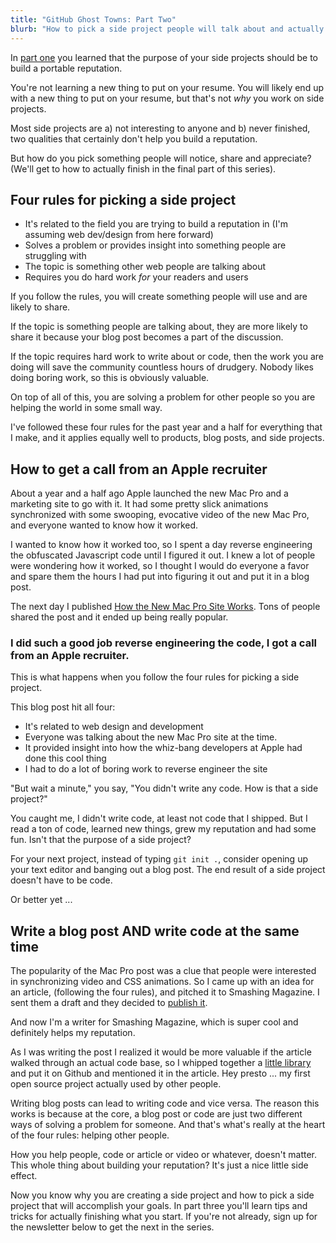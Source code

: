 ```yaml
---
title: "GitHub Ghost Towns: Part Two"
blurb: "How to pick a side project people will talk about and actually use."
---
```


In <a href="/blog/github-ghost-towns-1">part one</a> you learned that the purpose of your side projects should be to build a portable reputation.

You're not learning a new thing to put on your resume. You will likely end up with a new thing to put on your resume, but that's not *why* you work on side projects.

Most side projects are a) not interesting to anyone and b) never finished, two qualities that certainly don't help you build a reputation.

But how do you pick something people will notice, share and appreciate? (We'll get to how to actually finish in the final part of this series).

Four rules for picking a side project
------------------------------
* It's related to the field you are trying to build a reputation in (I'm assuming web dev/design from here forward)
* Solves a problem or provides insight into something people are struggling with
* The topic is something other web people are talking about
* Requires you do hard work *for* your readers and users

If you follow the rules, you will create something people will use and are likely to share.

If the topic is something people are talking about, they are more likely to share it because your blog post becomes a part of the discussion.

If the topic requires hard work to write about or code, then the work you are doing will save the community countless hours of drudgery. Nobody likes doing boring work, so this is obviously valuable.

On top of all of this, you are solving a problem for other people so you are helping the world in some small way.

I've followed these four rules for the past year and a half for everything that I make, and it applies equally well to products, blog posts, and side projects.

How to get a call from an Apple recruiter
------------------------------

About a year and a half ago Apple launched the new Mac Pro and a marketing site to go with it. It had some pretty slick animations synchronized with some swooping, evocative video of the new Mac Pro, and everyone wanted to know how it worked.

I wanted to know how it worked too, so I spent a day reverse engineering the obfuscated Javascript code until I figured it  out. I knew a lot of people were wondering how it worked, so I thought I would do everyone a favor and spare them the hours I had put into figuring it out and put it in a blog post.

The next day I published  <a href="/blog/how-the-new-mac-pro-site-works">How the New Mac Pro Site Works</a>. Tons of people shared the post and it ended up being really popular.

### I did such a good job reverse engineering the code, I got a call from an Apple recruiter.

This is what happens when you follow the four rules for picking a side project.

This blog post hit all four:

* It's related to web design and development
* Everyone was talking about the new Mac Pro site at the time.
* It provided insight into how the whiz-bang developers at Apple had done this cool thing
* I had to do a lot of boring work to reverse engineer the site

"But wait a minute," you say, "You didn't write any code. How is that a side project?"

You caught me, I didn't write code, at least not code that I shipped. But I read a ton of code, learned new things, grew my reputation and had some fun. Isn't that the purpose of a side project?

For your next project, instead of typing `git init .`, consider opening up your text editor and banging out a blog post. The end result of a side project doesn't have to be code.

Or better yet ...

Write a blog post AND write code at the same time
------------------------------

The popularity of the Mac Pro post was a clue that people were interested in synchronizing video and CSS animations. So I came up with an idea for an article, (following the four rules), and pitched it to Smashing Magazine. I sent them a draft and they decided to <a href="http://www.smashingmagazine.com/2013/11/18/the-future-of-video-in-web-design/">publish it</a>.

And now I'm a writer for Smashing Magazine, which is super cool and definitely helps my reputation.

As I was writing the post I realized it would be more valuable if the article walked through an actual code base, so I whipped together a <a href="https://github.com/sfioritto/charlie.js">little library</a> and put it on Github and mentioned it in the article. Hey presto ... my first open source project actually used by other people.

Writing blog posts can lead to writing code and vice versa. The reason this works is because at the core, a blog post or code are just two different ways of solving a problem for someone. And that's what's really at the heart of the four rules: helping other people.

How you help people, code or article or video or whatever, doesn't matter. This whole thing about building your reputation? It's just a nice little side effect.

Now you know why you are creating a side project and how to pick a side project that will accomplish your goals. In part three you'll learn tips and tricks for actually finishing what you start. If you're not already, sign up for the newsletter below to get the next in the series.

